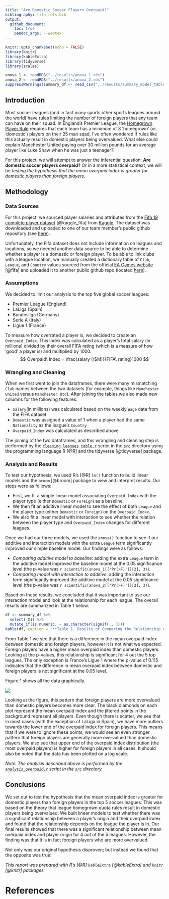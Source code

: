 ```yaml
---
title: "Are Domestic Soccer Players Overpaid?"
bibliography: fifa_refs.bib
output: 
  github_document:
    toc: true
    pandoc_args: --webtex
---
```


```r
knitr::opts_chunk$set(echo = FALSE)
library(knitr)
library(kableExtra)
library(tidyverse)
library(scales)
```


```r
anova_1 <- readRDS("../results/anova_1.rds")
anova_2 <- readRDS("../results/anova_2.rds")
suppressWarnings(summary_df <- read_csv("../results/summary_model_table.csv"))
```


## Introduction

Most soccer leagues (and in fact many sports other sports leagues around the world) have rules limiting the number of foreign players that any team can have on their squad. In England's Premier League, the [Homegrown Player Rule](https://en.wikipedia.org/wiki/Homegrown_Player_Rule_(England)) requires that each team has a minimum of 8 'homegrown' (or 'domestic') players on their 25 man sqad.  I've often wondered if rules like this actually result in domestic players being overvalued. What else could explain Manchester United paying over 30 million pounds for an average player like Luke Shaw when he was just a teenager?!  

For this project, we will attempt to answer the inferential question: **Are domestic soccer players overpaid?** Or in a more statistical context, we will be *testing the hypothesis that the mean overpaid index is greater for domestic players than foreign players*.  

## Methodology

### Data Sources

For this project, we sourced player salaries and attributes from the [Fifa 19 complete player dataset](https://www.kaggle.com/karangadiya/fifa19) [@kaggle_fifa] from [Kaggle](www.kaggle.com). The dataset was downloaded and uploaded to one of our team member's public github repository (see [here](https://raw.githubusercontent.com/mglu123/live_dash_demo/master/data-2.csv)).

Unfortunately, the Fifa dataset does not include information on leagues and locations, so we needed another data source to be able to determine whether a player is a domestic or foreign player.  To be able to link clubs with a league location, we manually created a dictionary table of `Club`, `League`, and `Country` values sourced from the official [EA Games website](https://www.ea.com/games/fifa/news/fifa-19-leagues-and-teams) [@fifa] and uploaded it to another public github repo (located [here](https://github.com/hwilliams10/fifa_data/blob/master/clubs_and_leagues.csv)).

### Assumptions

We decided to limit our analysis to the top five global soccer leagues:

* Premier League (England)
* LaLiga (Spain)
* Bundesliga (Germany)
* Serie A (Italy)
* Ligue 1 (France)
 
To measure how overrated a player is, we decided to create an `Overpaid_Index`.  This index was calculated as a player's total salary (in millions) divided by their overall FIFA rating (which is a measure of how 'good' a player is) and multiplied by 1000.
$$ Overpaid\ Index = \frac{salary (\$M)}{FIFA\ rating}1000 $$

### Wrangling and Cleaning

When we first went to join the dataframes, there were many mismatching `Club` names between the two datasets (for example, things like `Manchester United` versus `Manchester Utd`).  After joining the tables,we also made new columns for the following features:
 
- `Salary`(in millions) was calculated based on the weekly `Wage` data from the FIFA dataset
- `Domestic` was assigned a value of 1 when a player had the same `Nationality` as the league's `Country`
- `Overpaid_Index` was calculated as described above
 
The joining of the two dataframes, and this wrangling and cleaning step is performed by the [`cleaning_leagues_table.r`](../src/cleaning_leagues_table.ipynb) script in the [`src`](../src/) directory using the programming language R [@R] and the tidyverse [@tidyverse] package.

### Analysis and Results

To test our hypothesis, we used R's [@R] `lm()` function to build linear models and the `broom` [@broom] package to view and interpret results.  Our steps were as follows:

- First, we fit a simple linear model associating `Overpaid_Index` with the player type (either `Domestic` or `Foreign`) as a baseline.
- We then fit an additive linear model to see the effect of both `League` and the player type (either `Domestic` or `Foreign`) on the `Overpaid_Index`.
- We also fit a linear model with interaction to see whether the relation between the player type and `Overpaid_Index` changes for different leagues.

Once we had our three models, we used the `anova()` function to see if our additive and interaction models with the extra `League` term significantly improved our simple baseline model. Our findings were as follows:

- *Comparing additive model to baseline*: adding the extra `League` term in the additive model improved the baseline model at the 0.05 significance level (the p-value was `r scientific(anova_1[['Pr(>F)']][2], 3)`).
- *Comparing model with interaction to additive*: adding the interaction term significantly improved the additive model at the 0.05 significance level (the p-value was `r scientific(anova_2[['Pr(>F)']][2], 3)`).

Based on these results, we concluded that it was important to use our interaction model and look at the relationship for each league.  The overall results are summarized in Table 1 below.

```r
df <- summary_df %>% 
  select(-X1) %>% 
  mutate_if(is.numeric, ~ as.character(signif(., 3)))
kable(df, caption = "**Table 1. Results of Comparing the Relationship of Player Origin to Overpaid Index**")
```

From Table 1 we see that there is a difference in the mean overpaid index between domestic and foreign players, however it is not what we expected. Foreign players have a higher mean overpaid index than domestic players. Looking at the p-values, this relationship is significant for 4 out the 5 top leagues. The only exception is France's Ligue 1 where the p-value of 0.115 indicates that the difference in mean overpaid index between domestic and foreign players is not significant at the 0.05 level.

Figure 1 shows all the data graphically.

![](../results/img/overpaid_plot.png)

Looking at the figure, this pattern that foreign players are more overvalued than domestic players becomes more clear. The black diamonds on each plot represent the mean overpaid index and the jittered points in the background represent all players. Even though there is scatter, we see that in most cases (with the exception of LaLiga in Spain), we have more outliers towards the lower end of the overpaid index for foreign players.  This means that if we were to ignore these points, we would see an even stronger pattern that foreign players are generally more overvalued than domestic players.  We also see that upper end of the overpaid index distribution (the most overpaid players) is higher for foreign players in all cases.  It should also be noted that the data has been plotted on a log scale. 

*Note: The analysis described above is performed by the [`analysis_overpaid.r`](../src/analysis_overpaid.ipynb) script in the [`src`](../src/) directory.*

## Conclusions

We set out to test the hypothesis that the mean overpaid index is greater for domestic players than foreign players in the top 5 soccer leagues.  This was based on the theory that league homegrown quota rules result in domestic players being overvalued. We built linear models to test whether there was a significant relationship between a player's origin and their overpaid index and found that the relationship depends on the league the player is in.  Our final results showed that there was a significant relationship between mean overpaid index and player origin for 4 out of the 5 leagues.  However, the finding was that it is in fact foreign players who are more overvalued. 

Not only was our original hypothesis disproven; but instead we found that the opposite was true!

*This report was prepared with R's [@R] `kableExtra` [@kableExtra] and `knitr` [@knitr] packages*

# References